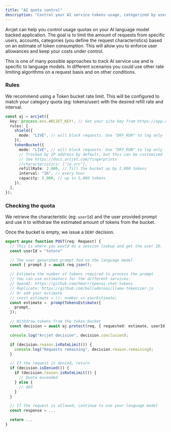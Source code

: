 ```yaml
---
title: "AI quota control"
description: "Control your AI service tokens usage, categorized by user."
---
```



Arcjet can help you control usage quotas on your AI language model backed application. The goal is to limit the amount of requests from specific users, accounts, categories (you define the request characteristics) based on an estimate of token consumption. This will allow you to enforce user allowances and keep your costs under control.

This is one of many possible approaches to track AI service use and is specific to language models. In different scenarios you could use other rate limiting algorithms on a request basis and on other conditions.

### Rules

We recommend using a Token bucket rate limit. This will be configured to match your category quota (eg: tokens/user) with the desired refill rate and interval.

```ts
const aj = arcjet({
  key: process.env.ARCJET_KEY!, // Get your site key from https://app.arcjet.com
  rules: [
    shield({
      mode: "LIVE", // will block requests. Use "DRY_RUN" to log only
    }),
    tokenBucket({
      mode: "LIVE", // will block requests. Use "DRY_RUN" to log only
      // Tracked by IP address by default, but this can be customized
      // See https://docs.arcjet.com/fingerprints
      //characteristics: ["ip.src"],
      refillRate: 2_000, // fill the bucket up by 2,000 tokens
      interval: "1h", // every hour
      capacity: 5_000, // up to 5,000 tokens
    }),
  ],
});
```

### Checking the quota

We retrieve the characteristic (eg: `userId`) and the user provided prompt and use it to withdraw the estimated amount of tokens from the bucket.

Once the bucket is empty, we issue a `DENY` decision.

```ts
export async function POST(req: Request) {
  // This is where you would do a session lookup and get the user ID.
  const userId = "totoro"

  // The user generated prompt fed to the language model.
  const { prompt } = await req.json();

  // Estimate the number of tokens required to process the prompt
  // You can use estimators for the different services:
  // OpenAI: https://github.com/hmarr/openai-chat-tokens
  // Replicate: https://github.com/belladoreai/llama-tokenizer-js
  // Or add your estimate
  // const estimate = (): number => yourEstimate;
  const estimate =  promptTokensEstimate({
    prompt,
  });

  // Withdraw tokens from the token bucket
  const decision = await aj.protect(req, { requested: estimate, userId });

  console.log("Arcjet decision", decision.conclusion);

  if (decision.reason.isRateLimit()) {
    console.log("Requests remaining", decision.reason.remaining);
  }

  // If the request is denied, return
  if (decision.isDenied()) {
    if (decision.reason.isRateLimit()) {
      // Quota exceeded
    } else {
      // 403
    }
  }

  // If the request is allowed, continue to use your language model
  const response = ...

  return ...
}
```
